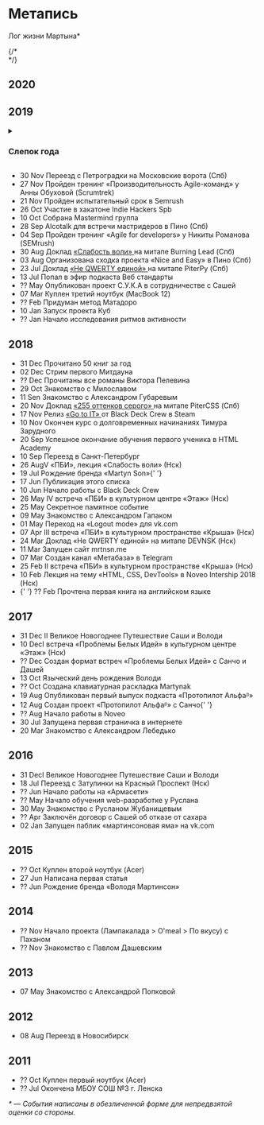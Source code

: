 
<main className={styles.logPage}>
  <h1 className={styles.pageTitle}>Метапись</h1>
  <p className={styles.pageDescription}>Лог жизни Мартына*</p>
  {/* <div id="life-calendar"></div> */}
  <section>
    <h2 className={styles.year}>2020</h2>
  </section>
  <section>
    <h2 className={styles.year}>2019</h2>
    <details className={styles.collapsedBlock}>
      <h4>Потребление</h4>
      <ul>
        <li>Прочитал/прослушал книг: 31 (-19 от прошлого года)</li>
        <li>Книга: А. Курпатов «Чертоги разума»</li>
        <li>Фильм/Сериал: Космос. Пространство и Время.</li>
        <li>Подкаст: Мысли и Методы</li>
        <li>Музыка: Птицу ЕМЪ</li>
        <li>Блог: Вастрик.ру</li>
        <li>Telegram-канал: …</li>
        <li>Игра: Dark Souls 3</li>
      </ul>
      <h4>Созидание</h4>
      <ul>
        <li>Событие: Сходка Мастридеров в СПБ #2</li>
        <li>Место: Coffee Prana (Спб)</li>
        <li>Увлечение: Agile-методологии</li>
        <li>Проект: Моушен</li>
        <li>Провал: тестовое задание в Wrike</li>
      </ul>
      <h4>Артефакты</h4>
      <ul>
        <li>Подарок: миниатюрная вилочка от Венеры</li>
        <li>Инструмент: Fantastical 2</li>
        <li>Покупка: Macbook 12 (2017)</li>
        <li>Одежда: Рубашка с заклёпками из Спасибо</li>
        <li>Блюдо: Соба с тофу из Coffee3</li>
        <li>Наркотик: двойной эспрессо</li>
      </ul>
      <h4>Люди</h4>
      <ul>
        <li>Сообщество: Indie Hackers SPB</li>
        <li>Знакомство: Александр Губарев</li>
        <li>Человек: Фёдор Борщёв</li>
        <li>Кумир: Игорь Камышев</li>
        <li>Автор: Фёдор Достоевский</li>
      </ul>
      <summary>
        <h3 className={styles.yearSnapshotTitle}>Слепок года</h3>
      </summary>
    </details>
    <ul>
      <li className={styles.record}>
        <span className={styles.dateLabel}>30 Nov</span>
        Переезд с Петроградки на Московские ворота (Спб)
      </li>
      <li className={styles.record}>
        <span className={styles.dateLabel}>27 Nov</span>
        Пройден тренинг «Производительность Agile-команд» у Анны Обуховой
        (Scrumtrek)
      </li>
      <li className={styles.record}>
        <span className={styles.dateLabel}>21 Nov</span>
        Пройден испытательный срок в Semrush
      </li>
      <li className={styles.record}>
        <span className={styles.dateLabel}>26 Oct</span>
        Участие в хакатоне Indie Hackers Spb
      </li>
      <li className={styles.record}>
        <span className={styles.dateLabel}>10 Oct</span>
        Собрана Mastermind группа
      </li>
      <li className={styles.record}>
        <span className={styles.dateLabel}>28 Sep</span>
        Alcotalk для встречи мастридеров в Пино (Спб)
      </li>
      <li className={styles.record}>
        <span className={styles.dateLabel}>04 Sep</span>
        Пройден тренинг «Agile for developers» у Никиты Романова (SEMrush)
      </li>
      <li className={styles.record}>
        <span className={styles.dateLabel}>30 Aug</span>
        Доклад <a
          className={styles.link}
          href="https://youtu.be/QjmcSvZV_pg"
        >
          «Слабость воли»
        </a> на митапе Burning Lead (Спб)
      </li>
      <li className={styles.record}>
        <span className={styles.dateLabel}>03 Aug</span>
        Организована сходка проекта «Nice and Easy» в Пино (Спб)
      </li>
      <li className={styles.record}>
        <span className={styles.dateLabel}>23 Jul</span>
        Доклад <a
          className={styles.link}
          href="https://youtu.be/FG6rZegtAck?t=3047"
        >
          «Не QWERTY единой»
        </a> на митапе PiterPy (Спб)
      </li>
      <li className={styles.record}>
        <span className={styles.dateLabel}>13 Jul</span>
        Попал в эфир подкаста Веб стандарты
      </li>
      <li className={styles.record}>
        <span className={styles.dateLabel}>?? May</span>
        Опубликован проект С.У.К.А в сотрудничестве с Сашей
      </li>
      <li className={styles.record}>
        <span className={styles.dateLabel}>07 Mar</span>
        Куплен третий ноутбук (MacBook 12)
      </li>
      <li className={styles.record}>
        <span className={styles.dateLabel}>?? Feb</span>
        Придуман метод Матадоро
      </li>
      <li className={styles.record}>
        <span className={styles.dateLabel}>10 Jan</span>
        Запуск проекта Куб
      </li>
      <li className={styles.record}>
        <span className={styles.dateLabel}>?? Jan</span>
        Начало исследования ритмов активности
      </li>
    </ul>
  </section>
  <section>
    <h2 className={styles.year}>2018</h2>
    <ul>
      <li className={styles.record}>
        <span className={styles.dateLabel}>31 Dec</span>
        Прочитано 50 книг за год
      </li>
      <li className={styles.record}>
        <span className={styles.dateLabel}>02 Dec</span>
        Стрим первого Митдауна
      </li>
      <li className={styles.record}>
        <span className={styles.dateLabel}>?? Dec</span>
        Прочитаны все романы Виктора Пелевина
      </li>
      <li className={styles.record}>
        <span className={styles.dateLabel}>29 Oct</span>
        Знакомство с Милославом
      </li>
      <li className={styles.record}>
        <span className={styles.dateLabel}>11 Sen</span>
        Знакомство с Александром Губаревым
      </li>
      <li className={styles.record}>
        <span className={styles.dateLabel}>20 Nov</span>
        Доклад <a
          className={styles.link}
          href="https://youtu.be/4MQ-gY05CY4?t=304"
        >
          «255 оттенков серого»
        </a> на митапе PiterCSS (Спб)
      </li>
      <li className={styles.record}>
        <span className={styles.dateLabel}>17 Nov</span>
        Релиз <a
          className={styles.link}
          href="https://store.steampowered.com/app/953060/Go_to_IT/"
        >
          «Go to IT»
        </a> от Black Deck Crew в Steam
      </li>
      <li className={styles.record}>
        <span className={styles.dateLabel}>10 Nov</span>
        Окончен курс о долговременных начинаниях Тимура Зарудного
      </li>
      <li className={styles.record}>
        <span className={styles.dateLabel}>20 Sep</span>
        Успешное окончание обучения первого ученика в HTML Academy
      </li>
      <li className={styles.record}>
        <span className={styles.dateLabel}>10 Sep</span>
        Переезд в Санкт-Петербург
      </li>
      <li className={styles.record}>
        <span className={styles.dateLabel}>26 Aug</span>V «ПБИ»,
        лекция «Слабость воли» (Нск)
      </li>
      <li className={styles.record}>
        <span className={styles.dateLabel}>19 Jul</span>
        Рождение бренда «Martyn Son»{' '}
      </li>
      <li className={styles.record}>
        <span className={styles.dateLabel}>17 Jun</span>
        Публикация этого списка
      </li>
      <li className={styles.record}>
        <span className={styles.dateLabel}>10 Jun</span>
        Начало работы с Black Deck Crew
      </li>
      <li className={styles.record}>
        <span className={styles.dateLabel}>26 May</span>
        IV встреча «ПБИ» в культурном центре «Этаж» (Нск)
      </li>
      <li className={styles.record}>
        <span className={styles.dateLabel}>25 May</span>
        Секретное памятное событие
      </li>
      <li className={styles.record}>
        <span className={styles.dateLabel}>09 May</span>
        Знакомство с Александром Гапаком
      </li>
      <li className={styles.record}>
        <span className={styles.dateLabel}>01 May</span>
        Переход на «Logout mode» для vk.com
      </li>
      <li className={styles.record}>
        <span className={styles.dateLabel}>07 Apr</span>
        III встреча «ПБИ» в культурном пространстве «Крыша» (Нск)
      </li>
      <li className={styles.record}>
        <span className={styles.dateLabel}>24 Mar</span>
        Доклад «Не QWERTY единой» на митапе DEVNSK (Нск)
      </li>
      <li className={styles.record}>
        <span className={styles.dateLabel}>11 Mar</span>
        Запущен сайт mrtnsn.me
      </li>
      <li className={styles.record}>
        <span className={styles.dateLabel}>07 Mar</span>
        Создан канал «Метабаза» в Telegram
      </li>
      <li className={styles.record}>
        <span className={styles.dateLabel}>25 Feb</span>
        II встреча «ПБИ» в культурном пространстве «Крыша» (Нск)
      </li>
      <li className={styles.record}>
        <span className={styles.dateLabel}>10 Feb</span>
        Лекция на тему «HTML, CSS, DevTools» в Noveo Intership 2018 (Нск)
      </li>
      <li className={styles.record}>
        {' '}
        <span className={styles.dateLabel}>?? Feb</span>
        Прочтена первая книга на английском языке
      </li>
    </ul>
  </section>
  <section>
    <h2 className={styles.year}>2017</h2>
    <ul>
      <li className={styles.record}>
        <span className={styles.dateLabel}>31 Dec</span>
        II Великое Новогоднее Путешествие Саши и Володи
      </li>
      <li className={styles.record}>
        <span className={styles.dateLabel}>10 Dec</span>I встреча
        «Проблемы Белых Идей» в культурном центре «Этаж» (Нск)
      </li>
      <li className={styles.record}>
        <span className={styles.dateLabel}>?? Dec</span>
        Создан формат встреч «Проблемы Белых Идей» с Санчо и Дашей
      </li>
      <li className={styles.record}>
        <span className={styles.dateLabel}>13 Oct</span>
        Языческий день рождения Володи
      </li>
      <li className={styles.record}>
        <span className={styles.dateLabel}>?? Oct</span>
        Создана клавиатурная раскладка Martynak
      </li>
      <li className={styles.record}>
        <span className={styles.dateLabel}>19 Aug</span>
        Опубликован первый выпуск подкаста «Протопилот Альфаᵝ»
      </li>
      <li className={styles.record}>
        <span className={styles.dateLabel}>12 Aug</span>
        Создан проект «Протопилот Альфаᵝ» с Санчо{' '}
      </li>
      <li className={styles.record}>
        <span className={styles.dateLabel}>?? Aug</span>
        Начало работы в Noveo
      </li>
      <li className={styles.record}>
        <span className={styles.dateLabel}>30 Jul</span>
        Запущена первая страничка в интернете
      </li>
      <li className={styles.record}>
        <span className={styles.dateLabel}>20 Mar</span>
        Знакомство с Александром Лебедько
      </li>
    </ul>
  </section>
  <section>
    <h2 className={styles.year}>2016</h2>
    <ul>
      <li className={styles.record}>
        <span className={styles.dateLabel}>31 Dec</span>I Великое
        Новогоднее Путешествие Саши и Володи
      </li>
      <li className={styles.record}>
        <span className={styles.dateLabel}>18 Jul</span>
        Переезд с Затулинки на Красный Проспект (Нск)
      </li>
      <li className={styles.record}>
        <span className={styles.dateLabel}>?? Jun</span>
        Начало работы на «Армасети»
      </li>
      <li className={styles.record}>
        <span className={styles.dateLabel}>?? May</span>
        Начало обучения web-разработке у Руслана
      </li>
      <li className={styles.record}>
        <span className={styles.dateLabel}>30 May</span>
        Знакомство с Русланом Жубанищевым
      </li>
      <li className={styles.record}>
        <span className={styles.dateLabel}>?? Apr</span>
        Заключён договор с Сашей об отказе от сахара
      </li>
      <li className={styles.record}>
        <span className={styles.dateLabel}>02 Jan</span>
        Запущен паблик «мартинсоновая яма» на vk.com
      </li>
    </ul>
  </section>
  <section>
    <h2 className={styles.year}>2015</h2>
    <ul>
      <li className={styles.record}>
        <span className={styles.dateLabel}>?? Oct</span>
        Куплен второй ноутбук (Acer)
      </li>
      <li className={styles.record}>
        <span className={styles.dateLabel}>27 Jun</span>
        Написана первая статья
      </li>
      <li className={styles.record}>
        <span className={styles.dateLabel}>?? Jun</span>
        Рождение бренда «Володя Мартинсон»
      </li>
    </ul>
  </section>
  <section>
    <h2 className={styles.year}>2014</h2>
    <ul>
      <li className={styles.record}>
        <span className={styles.dateLabel}>?? Nov</span>
        Начало проекта (Лампакалада > O'meal > По вкусу) с Паханом
      </li>
      <li className={styles.record}>
        <span className={styles.dateLabel}>?? Nov</span>
        Знакомство с Павлом Дашевским
      </li>
    </ul>
  </section>
  <section>
    <h2 className={styles.year}>2013</h2>
    <ul>
      <li className={styles.record}>
        <span className={styles.dateLabel}>07 May</span>
        Знакомство с Александрой Попковой
      </li>
    </ul>
  </section>
  <section>
    <h2 className={styles.year}>2012</h2>
    <ul>
      <li className={styles.record}>
        <span className={styles.dateLabel}>08 Aug</span>
        Переезд в Новосибирск
      </li>
    </ul>
  </section>
  <section>
    <h2 className={styles.year}>2011</h2>
    <ul>
      <li className={styles.record}>
        <span className={styles.dateLabel}>?? Oct</span>
        Куплен первый ноутбук (Acer)
      </li>
      <li className={styles.record}>
        <span className={styles.dateLabel}>?? Jul</span>
        Окончена МБОУ СОШ №3 г. Ленска
      </li>
    </ul>
  </section>
  <em className={styles.explanation}>
    * — События написаны в обезличенной форме для непредвзятой оценки
    со стороны.
  </em>
</main>
